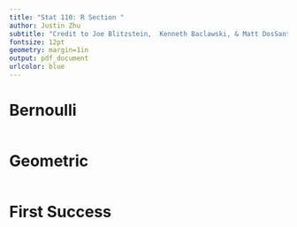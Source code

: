 ```yaml
---
title: "Stat 110: R Section "
author: Justin Zhu
subtitle: "Credit to Joe Blitzstein,  Kenneth Baclawski, & Matt DosSantos DiSorbo"
fontsize: 12pt
geometry: margin=1in
output: pdf_document
urlcolor: blue
---
```


# Bernoulli

```r
```

# Geometric

```r
```

# First Success

```r
```
